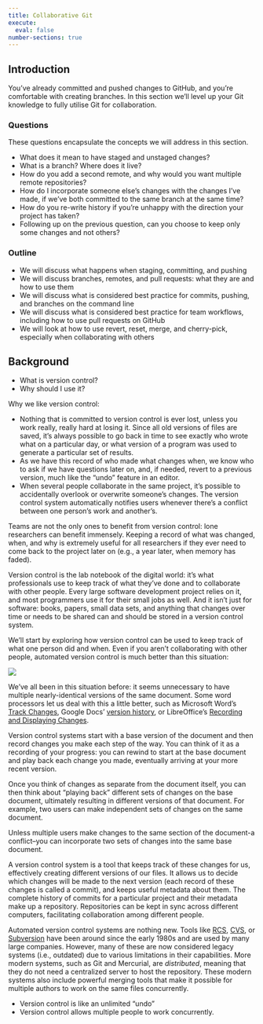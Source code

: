 ```yaml
---
title: Collaborative Git
execute: 
  eval: false
number-sections: true
---
```


## Introduction

You've already committed and pushed changes to GitHub, and you're comfortable with creating branches. In this section we'll level up your Git knowledge to fully utilise Git for collaboration.

### Questions

These questions encapsulate the concepts we will address in this section.

-   What does it mean to have staged and unstaged changes?
-   What is a branch? Where does it live?
-   How do you add a second remote, and why would you want multiple remote repositories?
-   How do I incorporate someone else's changes with the changes I've made, if we've both committed to the same branch at the same time?
-   How do you re-write history if you're unhappy with the direction your project has taken?
-   Following up on the previous question, can you choose to keep only some changes and not others?

### Outline

-   We will discuss what happens when staging, committing, and pushing
-   We will discuss branches, remotes, and pull requests: what they are and how to use them
-   We will discuss what is considered best practice for commits, pushing, and branches on the command line
-   We will discuss what is considered best practice for team workflows, including how to use pull requests on GitHub
-   We will look at how to use revert, reset, merge, and cherry-pick, especially when collaborating with others

## Background

::: {.callout-note title="Overview" icon="false"}
-   What is version control?
-   Why should I use it?
:::

Why we like version control:

-   Nothing that is committed to version control is ever lost, unless you work really, really hard at losing it. Since all old versions of files are saved, it’s always possible to go back in time to see exactly who wrote what on a particular day, or what version of a program was used to generate a particular set of results.
-   As we have this record of who made what changes when, we know who to ask if we have questions later on, and, if needed, revert to a previous version, much like the “undo” feature in an editor.
-   When several people collaborate in the same project, it’s possible to accidentally overlook or overwrite someone’s changes. The version control system automatically notifies users whenever there’s a conflict between one person’s work and another’s.

Teams are not the only ones to benefit from version control: lone researchers can benefit immensely. Keeping a record of what was changed, when, and why is extremely useful for all researchers if they ever need to come back to the project later on (e.g., a year later, when memory has faded).

Version control is the lab notebook of the digital world: it’s what professionals use to keep track of what they’ve done and to collaborate with other people. Every large software development project relies on it, and most programmers use it for their small jobs as well. And it isn’t just for software: books, papers, small data sets, and anything that changes over time or needs to be shared can and should be stored in a version control system.

We'll start by exploring how version control can be used to keep track of what one person did and when. Even if you aren't collaborating with other people, automated version control is much better than this situation:

![](img/phd101212s.png){fig-align="center"}

We've all been in this situation before: it seems unnecessary to have multiple nearly-identical versions of the same document. Some word processors let us deal with this a little better, such as Microsoft Word's [Track Changes](https://support.office.com/en-us/article/Track-changes-in-Word-197ba630-0f5f-4a8e-9a77-3712475e806a), Google Docs' [version history](https://support.google.com/docs/answer/190843?hl=en), or LibreOffice's [Recording and Displaying Changes](https://help.libreoffice.org/Common/Recording_and_Displaying_Changes).

Version control systems start with a base version of the document and then record changes you make each step of the way. You can think of it as a recording of your progress: you can rewind to start at the base document and play back each change you made, eventually arriving at your more recent version.

Once you think of changes as separate from the document itself, you can then think about "playing back" different sets of changes on the base document, ultimately resulting in different versions of that document. For example, two users can make independent sets of changes on the same document.

Unless multiple users make changes to the same section of the document-a conflict–you can incorporate two sets of changes into the same base document.

A version control system is a tool that keeps track of these changes for us,
effectively creating different versions of our files. It allows us to decide
which changes will be made to the next version (each record of these changes is
called a commit), and keeps useful metadata
about them. The complete history of commits for a particular project and their
metadata make up a repository.
Repositories can be kept in sync across different computers, facilitating
collaboration among different people.

Automated version control systems are nothing new.
Tools like [RCS](https://en.wikipedia.org/wiki/Revision_Control_System), [CVS](https://en.wikipedia.org/wiki/Concurrent_Versions_System), or [Subversion](https://en.wikipedia.org/wiki/Apache_Subversion) have been around since the early 1980s and are used by
many large companies.
However, many of these are now considered legacy systems (i.e., outdated) due to various
limitations in their capabilities.
More modern systems, such as Git and Mercurial,
are *distributed*, meaning that they do not need a centralized server to host the repository.
These modern systems also include powerful merging tools that make it possible for
multiple authors to work on
the same files concurrently.

::: {.callout-note title="Key points" icon="false"}
-   Version control is like an unlimited "undo"
-   Version control allows multiple people to work concurrently.
:::
